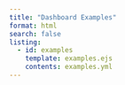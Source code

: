 ```yaml
---
title: "Dashboard Examples"
format: html
search: false
listing:
  - id: examples
    template: examples.ejs
    contents: examples.yml
---
```


::: {#examples .column-page-right style="padding-right: 60px;"}
:::
